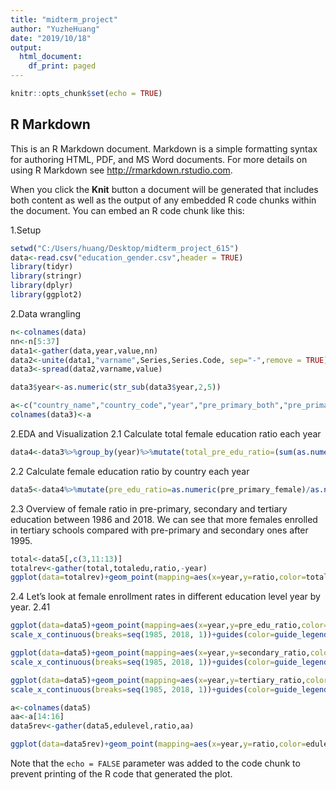 ---
title: "midterm_project"
author: "YuzheHuang"
date: "2019/10/18"
output:
  html_document:
    df_print: paged
---

```{r setup, include=FALSE}
knitr::opts_chunk$set(echo = TRUE)
```

## R Markdown

This is an R Markdown document. Markdown is a simple formatting syntax for authoring HTML, PDF, and MS Word documents. For more details on using R Markdown see <http://rmarkdown.rstudio.com>.

When you click the **Knit** button a document will be generated that includes both content as well as the output of any embedded R code chunks within the document. You can embed an R code chunk like this:

1.Setup
```{r, warning=FALSE }
setwd("C:/Users/huang/Desktop/midterm_project_615")
data<-read.csv("education_gender.csv",header = TRUE)
library(tidyr)
library(stringr)
library(dplyr)
library(ggplot2)
```

2.Data wrangling
```{r,warning=FALSE}
n<-colnames(data)
nn<-n[5:37]
data1<-gather(data,year,value,nn)
data2<-unite(data1,"varname",Series,Series.Code, sep="-",remove = TRUE)
data3<-spread(data2,varname,value)

data3$year<-as.numeric(str_sub(data3$year,2,5))

a<-c("country_name","country_code","year","pre_primary_both","pre_primary_female","primary_female","secondary_both","secondary_female","tertiary_both","tertiary_female")
colnames(data3)<-a

```

2.EDA and Visualization
2.1 Calculate total female education ratio each year
```{r,warning=FALSE}
data4<-data3%>%group_by(year)%>%mutate(total_pre_edu_ratio=(sum(as.numeric(pre_primary_female)))/(sum(as.numeric(pre_primary_both))),total_secondary_ratio=(sum(as.numeric(secondary_female)))/(sum(as.numeric(secondary_both))),total_tertiary_ratio=(sum(as.numeric(tertiary_female)))/(sum(as.numeric(tertiary_both))))
```

2.2 Calculate female education ratio by country each year
```{r,warning=FALSE}
data5<-data4%>%mutate(pre_edu_ratio=as.numeric(pre_primary_female)/as.numeric(pre_primary_both),secondary_ratio=as.numeric(secondary_female)/as.numeric(secondary_both),tertiary_ratio=as.numeric(tertiary_female)/as.numeric(tertiary_both))

```



2.3 Overview of female ratio in pre-primary, secondary and tertiary education between 1986 and 2018.
We can see that more females enrolled in tertiary schools compared with pre-primary and secondary ones after 1995.
```{r,warning=FALSE}
total<-data5[,c(3,11:13)]
totalrev<-gather(total,totaledu,ratio,-year)
ggplot(data=totalrev)+geom_point(mapping=aes(x=year,y=ratio,color=totaledu))+guides(color=guide_legend(title=NULL))+theme(legend.text = element_text(color="azure4", size = 4, face = "bold"))+theme(axis.text.x=element_text(size = 6))+theme(legend.position = 'bottom')
```



2.4 Let's look at female enrollment rates in different education level year by year.
2.41 
```{r,warning=FALSE}
ggplot(data=data5)+geom_point(mapping=aes(x=year,y=pre_edu_ratio,color=data5$country_name))+scale_y_continuous(breaks=seq(0.4, 0.5, 0.01)) +
scale_x_continuous(breaks=seq(1985, 2018, 1))+guides(color=guide_legend(title=NULL))+theme(legend.text = element_text(color="azure4", size = 4, face = "bold"))+theme(axis.text.x=element_text(size = 6))+theme(legend.position = 'bottom')+geom_smooth(mapping = aes(x=year,y=data5$total_pre_edu_ratio),se=FALSE)

ggplot(data=data5)+geom_point(mapping=aes(x=year,y=secondary_ratio,color=data5$country_name))+scale_y_continuous(breaks=seq(0.4, 0.5, 0.01)) +
scale_x_continuous(breaks=seq(1985, 2018, 1))+guides(color=guide_legend(title=NULL))+theme(legend.text = element_text(color="azure4", size = 4, face = "bold"))+theme(axis.text.x=element_text(size = 6))+theme(legend.position = 'bottom')+geom_smooth(mapping = aes(x=year,y=data5$total_secondary_ratio),se=FALSE)

ggplot(data=data5)+geom_point(mapping=aes(x=year,y=tertiary_ratio,color=data5$country_name))+scale_y_continuous(breaks=seq(0.4, 0.5, 0.01)) +
scale_x_continuous(breaks=seq(1985, 2018, 1))+guides(color=guide_legend(title=NULL))+theme(legend.text = element_text(color="azure4", size = 4, face = "bold"))+theme(axis.text.x=element_text(size = 6))+theme(legend.position = 'bottom')+geom_smooth(mapping = aes(x=year,y=data5$total_tertiary_ratio),se=FALSE)
```

```{r,warning=FALSE}

a<-colnames(data5)
aa<-a[14:16]
data5rev<-gather(data5,edulevel,ratio,aa)

ggplot(data=data5rev)+geom_point(mapping=aes(x=year,y=ratio,color=edulevel))+guides(color=guide_legend(title=NULL))+theme(legend.text = element_text(color="azure4", size = 4, face = "bold"))+theme(axis.text.x=element_text(size = 6))+theme(legend.position = 'bottom') +facet_wrap(~ country_name, nrow = 4)


```





Note that the `echo = FALSE` parameter was added to the code chunk to prevent printing of the R code that generated the plot.

